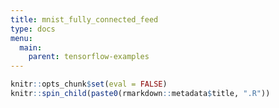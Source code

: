 ```yaml
---
title: mnist_fully_connected_feed
type: docs
menu:
  main:
    parent: tensorflow-examples
---
```


```r
knitr::opts_chunk$set(eval = FALSE)
knitr::spin_child(paste0(rmarkdown::metadata$title, ".R"))
```

